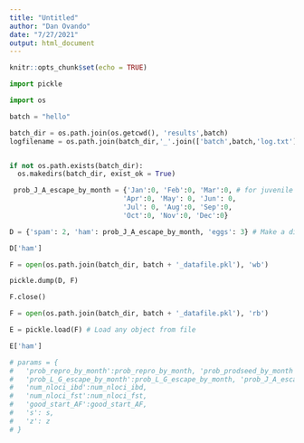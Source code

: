 ```yaml
---
title: "Untitled"
author: "Dan Ovando"
date: "7/27/2021"
output: html_document
---
```


```r
knitr::opts_chunk$set(echo = TRUE)
```

```python

import pickle

import os

batch = "hello"

batch_dir = os.path.join(os.getcwd(), 'results',batch)
logfilename = os.path.join(batch_dir,'_'.join(['batch',batch,'log.txt'])) # name log file with batch id


if not os.path.exists(batch_dir):
  os.makedirs(batch_dir, exist_ok = True)

 prob_J_A_escape_by_month = {'Jan':0, 'Feb':0, 'Mar':0, # for juvenile and adult escape
                            'Apr':0, 'May': 0, 'Jun': 0, 
                            'Jul': 0, 'Aug':0, 'Sep':0, 
                            'Oct':0, 'Nov':0, 'Dec':0}

D = {'spam': 2, 'ham': prob_J_A_escape_by_month, 'eggs': 3} # Make a dictionary >>> D['spam'] 

D['ham']

F = open(os.path.join(batch_dir, batch + '_datafile.pkl'), 'wb') 

pickle.dump(D, F) 

F.close() 

F = open(os.path.join(batch_dir, batch + '_datafile.pkl'), 'rb') 

E = pickle.load(F) # Load any object from file

E['ham']

# params = {
#   'prob_repro_by_month':prob_repro_by_month, 'prob_prodseed_by_month':prob_prodseed_by_month, 'prob_L_G_escape_by_month':prob_L_G_escape_by_month,
#   'prob_L_G_escape_by_month':prob_L_G_escape_by_month, 'prob_J_A_escape_by_month':prob_J_A_escape_by_month, 'num_aloci_stage':num_aloci_stage,
#   'num_nloci_ibd':num_nloci_ibd,
#   'num_nloci_fst':num_nloci_fst,
#   'good_start_AF':good_start_AF,
#   's': s,
#   'z': z
# }


```


